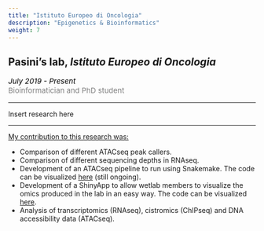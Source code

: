 ```yaml
---
title: "Istituto Europeo di Oncologia"
description: "Epigenetics & Bioinformatics"
weight: 7
---
```


## Pasini's lab, <i>Istituto Europeo di Oncologia</i>

<p style='font-size:15px;color:gray'><em style='color:black;'>*July 2019 - Present*</em><br>
Bioinformatician and PhD student</p>

---

<p align='justify'>
Insert research here
</p>


<!--
<p align='justify'>
With the goal of completing a PhD thesis, I have been involved in the analysis of transcriptomics and epigenomics data to study the effects of mutations on the Wnt pathway that stabilize &beta;catenin, constitutively overactivate the pathway and cause mouse organoids and stem cells from small intestine acquire adenoma-like phenotype and characteristics.
</p>
-->

---

<span style="text-decoration:underline">My contribution to this research was:</span>

<p align='justify'>
* Comparison of different ATACseq peak callers. <br>
* Comparison of different sequencing depths in RNAseq. <br>
* Development of an ATACseq pipeline to run using Snakemake. The code can be visualized [here](https://github.com/amitjavilaventura/ATACseq-snakemake) (still ongoing). <br>
* Development of a ShinyApp to allow wetlab members to visualize the omics produced in the lab in an easy way. The code can be visualized [here](https://github.com/amitjavilaventura/DPomics). <br>
* Analysis of transcriptomics (RNAseq), cistromics (ChIPseq) and DNA accessibility data (ATACseq). <br>

<!--
* Analysis of the CRC-related ignorome.
-->

<!--
---
<span style="text-decoration:underline">Related publications:</span>
-->

<!--
---
<span style="text-decoration:underline">Collaborations:</span>
-->


</p>